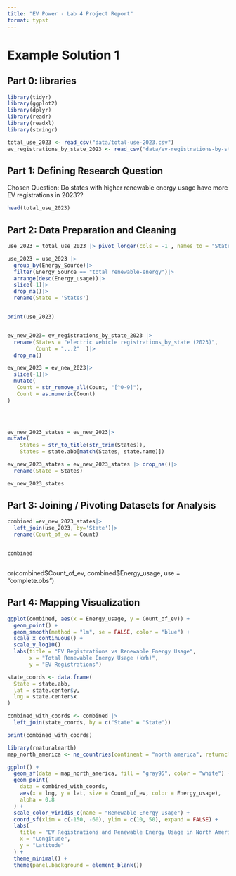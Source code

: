 ```yaml
---
title: "EV Power - Lab 4 Project Report"
format: typst
---
```


# Example Solution 1

## **Part 0: libraries**

```r

library(tidyr)
library(ggplot2)
library(dplyr)
library(readr) 
library(readxl)
library(stringr)

```

```r
total_use_2023 <- read_csv("data/total-use-2023.csv")
ev_registrations_by_state_2023 <- read_csv("data/ev-registrations-by-state-2023.csv")

```

## **Part 1:** **Defining Research Question**

Chosen Question: Do states with higher renewable energy usage have more EV registrations in 2023??

```r
head(total_use_2023)
```

## **Part 2: Data Preparation and Cleaning**

```r

use_2023 = total_use_2023 |> pivot_longer(cols = -1 , names_to = "States", values_to = "Energy_usage")

use_2023 = use_2023 |> 
  group_by(Energy_Source)|>
  filter(Energy_Source == "total renewable-energy")|>
  arrange(desc(Energy_usage))|>
  slice(-1)|>
  drop_na()|>
  rename(State = 'States')


print(use_2023)

```

```         
```

```r
ev_new_2023= ev_registrations_by_state_2023 |> 
  rename(States = "electric vehicle registrations_by_state (2023)",
         Count = "...2"  )|>
  drop_na()

ev_new_2023 = ev_new_2023|> 
  slice(-1)|>
  mutate(
   Count = str_remove_all(Count, "[^0-9]"),  
   Count = as.numeric(Count)                 
)


    
```

```r
ev_new_2023_states = ev_new_2023|>
mutate(
    States = str_to_title(str_trim(States)),
    States = state.abb[match(States, state.name)])


```

```r
ev_new_2023_states = ev_new_2023_states |> drop_na()|>
  rename(State = States)

ev_new_2023_states
```

## **Part 3: Joining / Pivoting Datasets for Analysis**

```r
  
combined =ev_new_2023_states|>
  left_join(use_2023, by='State')|>
  rename(Count_of_ev = Count)


combined 



```

or(combined\$Count_of_ev, combined\$Energy_usage, use = "complete.obs")

## **Part 4: Mapping Visualization**

```r

ggplot(combined, aes(x = Energy_usage, y = Count_of_ev)) +
  geom_point() +
  geom_smooth(method = "lm", se = FALSE, color = "blue") +
  scale_x_continuous() +
  scale_y_log10() 
  labs(title = "EV Registrations vs Renewable Energy Usage",
       x = "Total Renewable Energy Usage (kWh)",
       y = "EV Registrations")
```

```r
state_coords <- data.frame(
  State = state.abb,
  lat = state.center$y,
  lng = state.center$x
)

```

```r
combined_with_coords <- combined |> 
  left_join(state_coords, by = c("State" = "State"))

print(combined_with_coords)
```

```r
library(rnaturalearth)
map_north_america <- ne_countries(continent = "north america", returnclass = "sf")
```

```r

ggplot() +
  geom_sf(data = map_north_america, fill = "gray95", color = "white") +
  geom_point(
    data = combined_with_coords,
    aes(x = lng, y = lat, size = Count_of_ev, color = Energy_usage),
    alpha = 0.8
  ) +
  scale_color_viridis_c(name = "Renewable Energy Usage") +
  coord_sf(xlim = c(-150, -60), ylim = c(10, 50), expand = FALSE) +
  labs(
    title = "EV Registrations and Renewable Energy Usage in North America (2023)",
    x = "Longitude",
    y = "Latitude"
  ) +
  theme_minimal() +
  theme(panel.background = element_blank())
```
